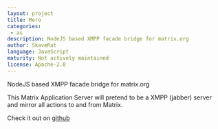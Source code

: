 ```yaml
---
layout: project
title: Mero
categories:
 - as
description: NodeJS based XMPP facade bridge for matrix.org
author: SkaveRat
language: JavaScript
maturity: Not actively maintained
license: Apache-2.0
---
```


NodeJS based XMPP facade bridge for matrix.org

This Matrix Application Server will pretend to be a XMPP (jabber) server and mirror all actions to and from Matrix.

Check it out on [github](https://github.com/SkaveRat/mero)
